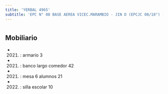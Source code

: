 ```yaml
---
title: 'YERBAL 4965'
subtitle: 'EPC N° 08 BASE AEREA VICEC.MARAMBIO - JIN D (EPCJC 08/18°) [S]'
---
```


#


## Mobiliario

*  (2021) : armario 3 

*  (2021) : banco largo comedor 42 

*  (2021) : mesa 6 alumnos 21 

*  (2022) : silla escolar 10 



